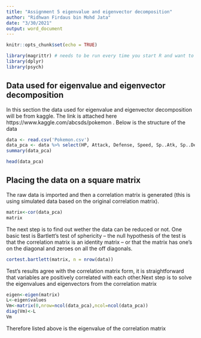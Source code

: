 ```yaml
---
title: "Assignment 5 eigenvalue and eigenvector decomposition"
author: "Ridhwan Firdaus bin Mohd Jata"
date: "3/30/2021"
output: word_document
---
```


```r
knitr::opts_chunk$set(echo = TRUE)
```
```r
library(magrittr) # needs to be run every time you start R and want to use %>%
library(dplyr)
library(psych)
```

## Data used for eigenvalue and eigenvector decomposition
In this section the data used for eigenvalue and eigenvector decomposition will be from kaggle. The link is attached here https://www.kaggle.com/abcsds/pokemon . Below is the structure of the data

```r
data <- read.csv('Pokemon.csv')
data_pca <- data %>% select(HP, Attack, Defense, Speed, Sp..Atk, Sp..Def)
summary(data_pca)
```
```r
head(data_pca)
```

## Placing the data on a square matrix
The raw data is imported and then a correlation matrix is generated (this is using simulated data based on the original correlation matrix).

```r
matrix<-cor(data_pca)
matrix
```
The next step is to find out wether the data can be reduced or not. One basic test is Bartlett’s test of sphericity – the null hypothesis of the test is that the correlation matrix is an identity matrix – or that the matrix has one’s on the diagonal and zeroes on all the off diagonals.
```r
cortest.bartlett(matrix, n = nrow(data))
```
Test’s results agree with the correlation matrix form, it is straightforward that variables are positively correlated with each other.Next step is to solve the eigenvalues and eigenvectors from the correlation matrix
```r
eigen<-eigen(matrix) 
L<-eigen$values
Vm<-matrix(0,nrow=ncol(data_pca),ncol=ncol(data_pca))
diag(Vm)<-L
Vm
```
Therefore listed above is the eigenvalue of the correlation matrix

